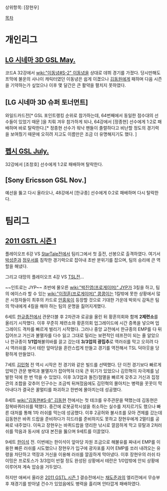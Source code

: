 상위항목: [장현우]

[[목차]]

= 개인리그 =
== [[LG 시네마 3D GSL May.]] ==
코드A 32강에서 [[wiki:"이동녕#S-2" 이동녕]]을 상대로 데뷔 경기를 가졌다. 당시만해도 프막에 불운의 사나이 캐릭터였던 이동녕은 쉽게 이겼으나 [[김동원]]에게 패하며 다음 시즌을 기약하는가 싶었으나 이후 몇 달간은 큰 활약을 펼치지 못하였다.
== [LG 시네마 3D 슈퍼 토너먼트] ==
와일드카드전[* GSL 포인트랭킹 순위로 참가하는데, 64번째에서 동일한 점수대의 선수들이 있었기 때문 ]을 치뤄 겨우 참가하게 되나,  64강에서 [정종현] 선수에게 1:2로 패배하며 바로 탈락한다.[* 정종현 선수가 워낙 팬들이 졸렬하다고 비난할 정도의 경기력을 보여줬기 때문에 오히려 지고도 이름만은 조금 더 유명해지기도 했다. ]
== [[펩시 GSL July.]] ==
32강에서 [조창호] 선수에게 1:2로 패배하며 탈락한다.
== [Sony Ericsson GSL Nov.] ==
예선을 뚫고 다시 올라오나, 48강에서 [한규종] 선수에게 0:2로 패배하며 다시 탈락한다.
= 팀리그 =
== [[2011 GSTL 시즌 1]] ==
플레이오프 6강 VS [[StarTale]]전에서 팀리그에서 첫 출전, 선봉으로 출격하였다. 여기서 [[박성준]]과 [[정우서]]를 침착한 경기력으로 잡아내 초반 분위기를 잡으며, 팀의 승리에 큰 역할을 해냈다.

그리고 대망의 플레이오프 4강 VS [[TSL]]전...

~~인트로는 JYP~~ 초반에 물오른 [[wiki:"박진영(프로게이머)" JYP]]가 3킬을 하고, 팀의 에이스라 할 수 있는 [[wiki:"이정훈(프로게이머)" 콩콩이]]는 1킬밖에 못한 상황에서 많은 시청자들이 최후의 카드로 [[안홍욱]]이 등장할 것으로 기대한 가운데 박외식 감독은 팀의 막내에게 4킬을 해야 하는 팀의 운명을 짊어지게했다.

6세트 [[한규종]]전에서 관문더블 후 2차관과 로공을 올린 뒤 황혼의회와 함께 '''2제련소'''를 올리기 시작했다. 이후 꾸준히 제련소와 황혼의회 업그레이드에 시간 증폭을 넣으며 업그레이드 격차를 빠르게 벌리기 시작했다. 그러나 중앙 교전에서 한규종의 EMP를 다 뒤집어쓰고 거신과 불멸자를 다수 잃고 그대로 밀리는 보편적인 테프전이 되는 줄 알았으나 한규종이 '''1/1업'''해불의바를 끌고 갔는데 '''3/3업의 광집추'''로 역러쉬를 막고 오히려 다시 역러쉬를 가서 테란 앞마당을 혼란스럽게 만들고 경기를 역전해서 TSL 덕아웃을 당황하게 만들었다. 

7세트 [[김민혁]] 전 역시 시작은 전 경기와 같은 빌드를 선택했다. 단 이전 경기보다 빠르게 압박간 관문 병력과 불멸자가 잡아먹혀 더욱 큰 위기가 있었으나 김민혁이 자극제를 남발한 덕에 한 번 막을 수 있었다. 이후 3/3업과 돌진/점멸을 빠르게 갖추고 거신과 집정관의 조합을 갖추어 인구수는 조금씩 뒤쳐젔음에도 김민혁의 몰아치는 병력을 꿋꿋이 막아내다가 결국은 꿀멀티를 파괴하고 한번에 몰아치는데 성공했다.

8세트 [[wiki:"김동현#S-8" 김동현]] 전에서는 첫 테크를 우주관문을 택했는데 김동현은 잠복바퀴러쉬를 택했다. 중간에 로봇공학시설을 취소하는 실수를 저지르기도 했으나 빠른 대처를 통해 1차 러쉬를 막는데 성공했다. 이후 2공허와 불사조를 모아 견제를 갔는데 김동현은 바퀴 드랍을 준비하다가 히드라를 준비하지도 못하고 장현우에게 2멀티를 공짜로 내주었다. 이윽고 장현우는 바퀴드랍을 영리한 낚시로 깔끔하게 막고 뮤탈과 2처러쉬를 막음과 동시에 상대 본진을 뚫으며 9세트를 이끌었다.

9세트 [[한이석]] 전. 이번에는 한이석이 앞마당 자원 조금으로 해불유를 짜내서 EMP를 이용한 빠른 러쉬를 시도했으나 장현우가 입구에 광자포를 지어 EMP를 쏘러 내려오는 유령을 차단하고 역장과 거신을 이용해 러쉬를 깔끔하게 막아냈다. 이후 장현우의 러쉬 타이밍은 프로토스가 3/3업이 반절 정도 완성된 상황에서 테란은 1/0업밖에 안되 상황에 이루어져 계속 압승을 거두었다.

하지만 애써서 올라온 [[2011 GSTL 시즌 1]] 결승전에서는 [[채도준]]과의 엘리전에서 무승부 후 재경기를 받아낼 건수가 있었음에도 병력을 흘리며 안타깝게 패배하였다. 

